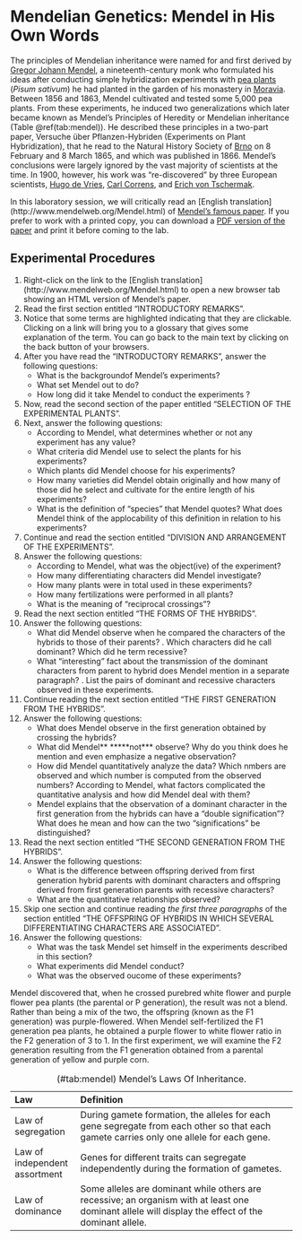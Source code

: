 # Mendelian Genetics: Mendel in His Own Words

The principles of Mendelian inheritance were named for and first derived by [Gregor Johann Mendel](https://en.wikipedia.org/wiki/Gregor_Mendel), a nineteenth-century monk who formulated his ideas after conducting simple hybridization experiments with [pea plants](https://en.wikipedia.org/wiki/Pea) (*Pisum sativum*) he had planted in the garden of his monastery in [Moravia](https://en.wikipedia.org/wiki/Moravia). Between 1856 and 1863, Mendel cultivated and tested some 5,000 pea plants. From these experiments, he induced two generalizations which later became known as Mendel's Principles of Heredity or Mendelian inheritance (Table \@ref(tab:mendel)). He described these principles in a two-part paper, Versuche über Pflanzen-Hybriden (Experiments on Plant Hybridization), that he read to the Natural History Society of [Brno](https://en.wikipedia.org/wiki/Brno) on 8 February and 8 March 1865, and which was published in 1866. Mendel's conclusions were largely ignored by the vast majority of scientists at the time. In 1900, however, his work was "re-discovered" by three European scientists, [Hugo de Vries](https://en.wikipedia.org/wiki/Hugo_de_Vries), [Carl Correns](https://en.wikipedia.org/wiki/Carl_Correns), and [Erich von Tschermak](https://en.wikipedia.org/wiki/Erich_von_Tschermak).

In this laboratory session, we will critically read an [English translation] (http://www.mendelweb.org/Mendel.html) of [Mendel's famous paper](http://www.mendelweb.org/MWGerText.html). If you prefer to work with a printed copy, you can download a [PDF version of the paper](papers/bateson-mendel-3-peas.pdf) and print it before coming to the lab.

## Experimental Procedures

1. Right-click on the link to the [English translation] (http://www.mendelweb.org/Mendel.html) to open a new browser tab showing an HTML version of Mendel's paper.
2. Read the first section entitled "INTRODUCTORY REMARKS".
3. Notice that some terms are highlighted indicating that they are clickable. Clicking on a link will bring you to a glossary that gives some explanation of the term. You can go back to the main text by clicking on the back button of your browsers.
4. After you have read the "INTRODUCTORY REMARKS", answer the following questions:
    * What is the backgroundof Mendel's experiments?
    * What set Mendel out to do?
    * How long did it take Mendel to conduct the experiments ?
5. Now, read the second section of the paper entitled "SELECTION OF THE EXPERIMENTAL PLANTS".
6. Next, answer the following questions:
    * According to Mendel, what determines whether or not any experiment has any value?
    * What criteria did Mendel use to select the plants for his experiments?
    * Which plants did Mendel choose for his experiments?
    * How many varieties did Mendel obtain originally and how many of those did he select and cultivate for the entire length of his experiments?
    * What is the definition of "species" that Mendel quotes? What does Mendel think of the applocability of this definition in relation to his experiments?
7. Continue and read the section entitled "DIVISION AND ARRANGEMENT OF THE EXPERIMENTS".
8. Answer the following questions:
    * According to Mendel, what was the object(ive) of the experiment?
    * How many differentiating characters did Mendel investigate?
    * How many plants were in total used in these experiments?
    * How many fertilizations were performed in all plants?
    * What is the meaning of "reciprocal crossings"?
9. Read the next section entitled "THE FORMS OF THE HYBRIDS".
10. Answer the following questions:
    * What did Mendel observe when he compared the characters of the hybrids to those of their parents?
    . Which characters did he call dominant? Which did he term recessive?
    * What "interesting" fact about the transmission of the dominant characters from parent to hybrid does Mendel mention in a separate paragraph?
    . List the pairs of dominant and recessive characters observed in these experiments.
11. Continue reading the next section entitled "THE FIRST GENERATION FROM THE HYBRIDS".
12. Answer the following questions:
    * What does Mendel observe in the first generation obtained by crossing the hybrids?
    * What did Mendel** *****not*** observe? Why do you think does he mention and even emphasize a negative observation?
    * How did Mendel quantitatively analyze the data? Which nmbers are observed and which number is computed from the observed numbers? According to Mendel, what factors complicated the quantitative analysis and how did Mendel deal with them? 
    * Mendel explains that the observation of a dominant character in the first generation from the hybrids can have a "double signification"? What does he mean and how can the two "significations" be distinguished?
13. Read the next section entitled "THE SECOND GENERATION FROM THE HYBRIDS".
14. Answer the following questions:
    * What is the difference between offspring derived from first generation hybrid parents with dominant characters and offspring derived from first generation parents with recessive characters?
    * What are the quantitative relationships observed?
15. Skip one section and continue reading *the first three paragraphs* of the section entitled "THE OFFSPRING OF HYBRIDS IN WHICH SEVERAL DIFFERENTIATING CHARACTERS ARE ASSOCIATED".
16. Answer the following questions:
    * What was the task Mendel set himself in the experiments described in this section?
    * What experiments did Mendel conduct?  
    * What was the observed oucome of these experiments?




Mendel discovered that, when he crossed purebred white flower and purple flower pea plants (the parental or P generation), the result was not a blend. Rather than being a mix of the two, the offspring (known as the F1 generation) was purple-flowered. When Mendel self-fertilized the F1 generation pea plants, he obtained a purple flower to white flower ratio in the F2 generation of 3 to 1. In the first experiment, we will examine the F2 generation resulting from the F1 generation obtained from a parental generation of yellow and purple corn.




Table: (\#tab:mendel) Mendel's Laws Of Inheritance.

|Law|Definition|
|:--|:---------|
|Law of segregation|During gamete formation, the alleles for each gene segregate from each other so that each gamete carries only one allele for each gene.|
|Law of independent assortment|Genes for different traits can segregate independently during the formation of gametes.|
|Law of dominance|Some alleles are dominant while others are recessive; an organism with at least one dominant allele will display the effect of the dominant allele.|

